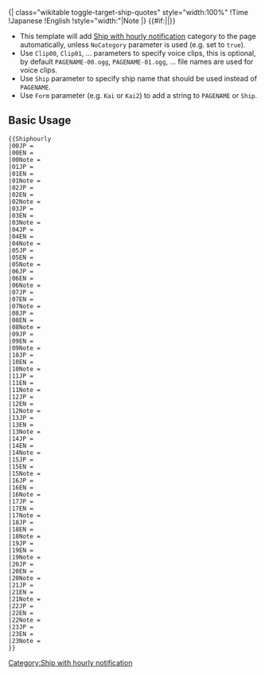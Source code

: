 <includeonly>{| class="wikitable toggle-target-ship-quotes" style="width:100%"
!Time
!Japanese
!English
!style="width:{{{note_width|auto}}}"|Note
{{Shiphourly/Line|{{{Ship|}}}|00|{{{Form|}}}|{{{Clip00|}}}|{{{00JP|}}}|{{{00EN|}}}|{{{00Note|}}}|{{{Form 2|}}}|{{{Clip00 2|}}}|{{{00JP 2|}}}|{{{00EN 2|}}}|{{{00Note 2|}}}|{{{Ship 2|}}}|{{{migrated|}}}}}
{{Shiphourly/Line|{{{Ship|}}}|01|{{{Form|}}}|{{{Clip01|}}}|{{{01JP|}}}|{{{01EN|}}}|{{{01Note|}}}|{{{Form 2|}}}|{{{Clip01 2|}}}|{{{01JP 2|}}}|{{{01EN 2|}}}|{{{01Note 2|}}}|{{{Ship 2|}}}|{{{migrated|}}}}}
{{Shiphourly/Line|{{{Ship|}}}|02|{{{Form|}}}|{{{Clip02|}}}|{{{02JP|}}}|{{{02EN|}}}|{{{02Note|}}}|{{{Form 2|}}}|{{{Clip02 2|}}}|{{{02JP 2|}}}|{{{02EN 2|}}}|{{{02Note 2|}}}|{{{Ship 2|}}}|{{{migrated|}}}}}
{{Shiphourly/Line|{{{Ship|}}}|03|{{{Form|}}}|{{{Clip03|}}}|{{{03JP|}}}|{{{03EN|}}}|{{{03Note|}}}|{{{Form 2|}}}|{{{Clip03 2|}}}|{{{03JP 2|}}}|{{{03EN 2|}}}|{{{03Note 2|}}}|{{{Ship 2|}}}|{{{migrated|}}}}}
{{Shiphourly/Line|{{{Ship|}}}|04|{{{Form|}}}|{{{Clip04|}}}|{{{04JP|}}}|{{{04EN|}}}|{{{04Note|}}}|{{{Form 2|}}}|{{{Clip04 2|}}}|{{{04JP 2|}}}|{{{04EN 2|}}}|{{{04Note 2|}}}|{{{Ship 2|}}}|{{{migrated|}}}}}
{{Shiphourly/Line|{{{Ship|}}}|05|{{{Form|}}}|{{{Clip05|}}}|{{{05JP|}}}|{{{05EN|}}}|{{{05Note|}}}|{{{Form 2|}}}|{{{Clip05 2|}}}|{{{05JP 2|}}}|{{{05EN 2|}}}|{{{05Note 2|}}}|{{{Ship 2|}}}|{{{migrated|}}}}}
{{Shiphourly/Line|{{{Ship|}}}|06|{{{Form|}}}|{{{Clip06|}}}|{{{06JP|}}}|{{{06EN|}}}|{{{06Note|}}}|{{{Form 2|}}}|{{{Clip06 2|}}}|{{{06JP 2|}}}|{{{06EN 2|}}}|{{{06Note 2|}}}|{{{Ship 2|}}}|{{{migrated|}}}}}
{{Shiphourly/Line|{{{Ship|}}}|07|{{{Form|}}}|{{{Clip07|}}}|{{{07JP|}}}|{{{07EN|}}}|{{{07Note|}}}|{{{Form 2|}}}|{{{Clip07 2|}}}|{{{07JP 2|}}}|{{{07EN 2|}}}|{{{07Note 2|}}}|{{{Ship 2|}}}|{{{migrated|}}}}}
{{Shiphourly/Line|{{{Ship|}}}|08|{{{Form|}}}|{{{Clip08|}}}|{{{08JP|}}}|{{{08EN|}}}|{{{08Note|}}}|{{{Form 2|}}}|{{{Clip08 2|}}}|{{{08JP 2|}}}|{{{08EN 2|}}}|{{{08Note 2|}}}|{{{Ship 2|}}}|{{{migrated|}}}}}
{{Shiphourly/Line|{{{Ship|}}}|09|{{{Form|}}}|{{{Clip09|}}}|{{{09JP|}}}|{{{09EN|}}}|{{{09Note|}}}|{{{Form 2|}}}|{{{Clip09 2|}}}|{{{09JP 2|}}}|{{{09EN 2|}}}|{{{09Note 2|}}}|{{{Ship 2|}}}|{{{migrated|}}}}}
{{Shiphourly/Line|{{{Ship|}}}|10|{{{Form|}}}|{{{Clip10|}}}|{{{10JP|}}}|{{{10EN|}}}|{{{10Note|}}}|{{{Form 2|}}}|{{{Clip10 2|}}}|{{{10JP 2|}}}|{{{10EN 2|}}}|{{{10Note 2|}}}|{{{Ship 2|}}}|{{{migrated|}}}}}
{{Shiphourly/Line|{{{Ship|}}}|11|{{{Form|}}}|{{{Clip11|}}}|{{{11JP|}}}|{{{11EN|}}}|{{{11Note|}}}|{{{Form 2|}}}|{{{Clip11 2|}}}|{{{11JP 2|}}}|{{{11EN 2|}}}|{{{11Note 2|}}}|{{{Ship 2|}}}|{{{migrated|}}}}}
{{Shiphourly/Line|{{{Ship|}}}|12|{{{Form|}}}|{{{Clip12|}}}|{{{12JP|}}}|{{{12EN|}}}|{{{12Note|}}}|{{{Form 2|}}}|{{{Clip12 2|}}}|{{{12JP 2|}}}|{{{12EN 2|}}}|{{{12Note 2|}}}|{{{Ship 2|}}}|{{{migrated|}}}}}
{{Shiphourly/Line|{{{Ship|}}}|13|{{{Form|}}}|{{{Clip13|}}}|{{{13JP|}}}|{{{13EN|}}}|{{{13Note|}}}|{{{Form 2|}}}|{{{Clip13 2|}}}|{{{13JP 2|}}}|{{{13EN 2|}}}|{{{13Note 2|}}}|{{{Ship 2|}}}|{{{migrated|}}}}}
{{Shiphourly/Line|{{{Ship|}}}|14|{{{Form|}}}|{{{Clip14|}}}|{{{14JP|}}}|{{{14EN|}}}|{{{14Note|}}}|{{{Form 2|}}}|{{{Clip14 2|}}}|{{{14JP 2|}}}|{{{14EN 2|}}}|{{{14Note 2|}}}|{{{Ship 2|}}}|{{{migrated|}}}}}
{{Shiphourly/Line|{{{Ship|}}}|15|{{{Form|}}}|{{{Clip15|}}}|{{{15JP|}}}|{{{15EN|}}}|{{{15Note|}}}|{{{Form 2|}}}|{{{Clip15 2|}}}|{{{15JP 2|}}}|{{{15EN 2|}}}|{{{15Note 2|}}}|{{{Ship 2|}}}|{{{migrated|}}}}}
{{Shiphourly/Line|{{{Ship|}}}|16|{{{Form|}}}|{{{Clip16|}}}|{{{16JP|}}}|{{{16EN|}}}|{{{16Note|}}}|{{{Form 2|}}}|{{{Clip16 2|}}}|{{{16JP 2|}}}|{{{16EN 2|}}}|{{{16Note 2|}}}|{{{Ship 2|}}}|{{{migrated|}}}}}
{{Shiphourly/Line|{{{Ship|}}}|17|{{{Form|}}}|{{{Clip17|}}}|{{{17JP|}}}|{{{17EN|}}}|{{{17Note|}}}|{{{Form 2|}}}|{{{Clip17 2|}}}|{{{17JP 2|}}}|{{{17EN 2|}}}|{{{17Note 2|}}}|{{{Ship 2|}}}|{{{migrated|}}}}}
{{Shiphourly/Line|{{{Ship|}}}|18|{{{Form|}}}|{{{Clip18|}}}|{{{18JP|}}}|{{{18EN|}}}|{{{18Note|}}}|{{{Form 2|}}}|{{{Clip18 2|}}}|{{{18JP 2|}}}|{{{18EN 2|}}}|{{{18Note 2|}}}|{{{Ship 2|}}}|{{{migrated|}}}}}
{{Shiphourly/Line|{{{Ship|}}}|19|{{{Form|}}}|{{{Clip19|}}}|{{{19JP|}}}|{{{19EN|}}}|{{{19Note|}}}|{{{Form 2|}}}|{{{Clip19 2|}}}|{{{19JP 2|}}}|{{{19EN 2|}}}|{{{19Note 2|}}}|{{{Ship 2|}}}|{{{migrated|}}}}}
{{Shiphourly/Line|{{{Ship|}}}|20|{{{Form|}}}|{{{Clip20|}}}|{{{20JP|}}}|{{{20EN|}}}|{{{20Note|}}}|{{{Form 2|}}}|{{{Clip20 2|}}}|{{{20JP 2|}}}|{{{20EN 2|}}}|{{{20Note 2|}}}|{{{Ship 2|}}}|{{{migrated|}}}}}
{{Shiphourly/Line|{{{Ship|}}}|21|{{{Form|}}}|{{{Clip21|}}}|{{{21JP|}}}|{{{21EN|}}}|{{{21Note|}}}|{{{Form 2|}}}|{{{Clip21 2|}}}|{{{21JP 2|}}}|{{{21EN 2|}}}|{{{21Note 2|}}}|{{{Ship 2|}}}|{{{migrated|}}}}}
{{Shiphourly/Line|{{{Ship|}}}|22|{{{Form|}}}|{{{Clip22|}}}|{{{22JP|}}}|{{{22EN|}}}|{{{22Note|}}}|{{{Form 2|}}}|{{{Clip22 2|}}}|{{{22JP 2|}}}|{{{22EN 2|}}}|{{{22Note 2|}}}|{{{Ship 2|}}}|{{{migrated|}}}}}
{{Shiphourly/Line|{{{Ship|}}}|23|{{{Form|}}}|{{{Clip23|}}}|{{{23JP|}}}|{{{23EN|}}}|{{{23Note|}}}|{{{Form 2|}}}|{{{Clip23 2|}}}|{{{23JP 2|}}}|{{{23EN 2|}}}|{{{23Note 2|}}}|{{{Ship 2|}}}|{{{migrated|}}}}}
|}
{{#if:{{{NoCategory|}}}||[[Category:Ship with hourly notification]]}}</includeonly><noinclude>
*This template will add [[:Category:Ship with hourly notification|Ship with hourly notification]] category to the page automatically, unless <code>NoCategory</code> parameter is used (e.g. set to <code>true</code>).
*Use <code>Clip00</code>, <code>Clip01</code>, ... parameters to specify voice clips, this is optional, by default <code>PAGENAME-00.ogg</code>, <code>PAGENAME-01.ogg</code>, ... file names are used for voice clips.
*Use <code>Ship</code> parameter to specify ship name that should be used instead of <code>PAGENAME</code>.
*Use <code>Form</code> parameter (e.g. <code>Kai</code> or <code>Kai2</code>) to add a string to <code>PAGENAME</code> or <code>Ship</code>.
==Basic Usage==
<pre>
{{Shiphourly
|00JP = 
|00EN = 
|00Note = 
|01JP = 
|01EN = 
|01Note = 
|02JP = 
|02EN = 
|02Note = 
|03JP = 
|03EN = 
|03Note = 
|04JP = 
|04EN = 
|04Note = 
|05JP = 
|05EN = 
|05Note = 
|06JP = 
|06EN = 
|06Note = 
|07JP = 
|07EN = 
|07Note = 
|08JP = 
|08EN = 
|08Note = 
|09JP = 
|09EN = 
|09Note = 
|10JP = 
|10EN = 
|10Note = 
|11JP = 
|11EN = 
|11Note = 
|12JP = 
|12EN = 
|12Note = 
|13JP = 
|13EN = 
|13Note = 
|14JP = 
|14EN = 
|14Note = 
|15JP = 
|15EN = 
|15Note = 
|16JP = 
|16EN = 
|16Note = 
|17JP = 
|17EN = 
|17Note = 
|18JP = 
|18EN = 
|18Note = 
|19JP = 
|19EN = 
|19Note = 
|20JP = 
|20EN = 
|20Note = 
|21JP = 
|21EN = 
|21Note = 
|22JP = 
|22EN = 
|22Note = 
|23JP = 
|23EN = 
|23Note = 
}}
</pre>
</noinclude>